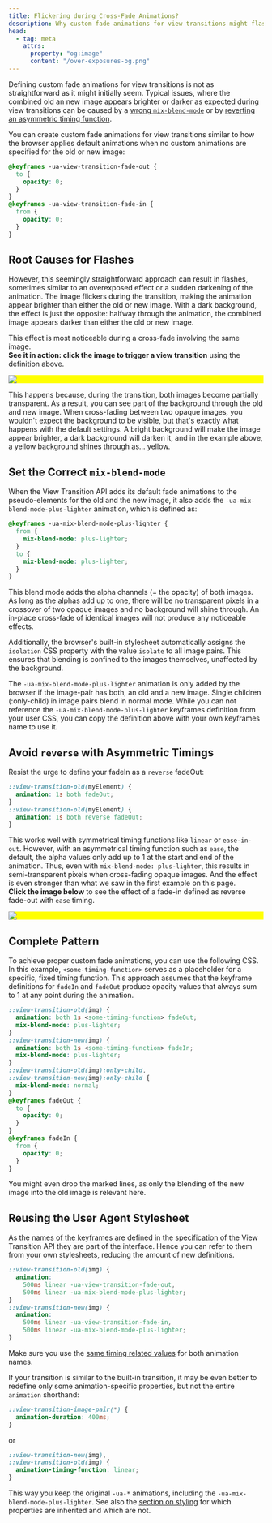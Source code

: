 ```yaml
---
title: Flickering during Cross-Fade Animations?
description: Why custom fade animations for view transitions might flash.
head:
  - tag: meta
    attrs:
      property: "og:image"
      content: "/over-exposures-og.png"
---
```


Defining custom fade animations for view transitions is not as straightforward as it might initially seem. Typical issues, where the combined old an new image appears brighter or darker as expected during view transitions can be caused by a [wrong `mix-blend-mode`](#set-the-correct-mix-blend-mode) or by [reverting an asymmetric timing function](#avoid-reverse-with-asymmetric-timings).

You can create custom fade animations for view transitions similar to how the browser applies default animations when no custom animations are specified for the old or new image:

```css
@keyframes -ua-view-transition-fade-out {
  to {
    opacity: 0;
  }
}
@keyframes -ua-view-transition-fade-in {
  from {
    opacity: 0;
  }
}
```

## Root Causes for Flashes

However, this seemingly straightforward approach can result in flashes, sometimes similar to an overexposed effect or a sudden darkening of the animation. The image flickers during the transition, making the animation appear brighter than either the old or new image. With a dark background, the effect is just the opposite: halfway through the animation, the combined image appears darker than either the old or new image.

This effect is most noticeable during a cross-fade involving the same image. \
**See it in action: click the image to trigger a view transition** using the definition above.

<style>{`
  :active-view-transition-type(same-document)::view-transition-old(main),
  :active-view-transition-type(same-document)::view-transition-new(main) {
    animation: none;
  }

  :active-view-transition-type(same-document) #img {
    view-transition-name: img;
  }
`}</style>

<style>{`
::view-transition-old(img) {
  animation: both 1s fadeOut;
}
::view-transition-new(img) {
  animation: both 1s fadeIn;
}
@keyframes fadeIn {
  from {
    opacity: 0;
  }
}
@keyframes fadeOut {
  to {
    opacity: 0;
  }
}
`}</style>

<div style="background-color: yellow">
  <img
    id="img"
    onclick="self.document.startViewTransition({types: ['same-document']})"
    src="/landscape.webp"
    data-zoom-off
  />
</div>

This happens because, during the transition, both images become partially transparent. As a result, you can see part of the background through the old and new image. When cross-fading between two opaque images, you wouldn't expect the background to be visible, but that's exactly what happens with the default settings. A bright background will make the image appear brighter, a dark background will darken it, and in the example above, a yellow background shines through as&hellip; yellow.

## Set the Correct `mix-blend-mode`

When the View Transition API adds its default fade animations to the pseudo-elements for the old and the new image, it also adds the `-ua-mix-blend-mode-plus-lighter` animation, which is defined as:

```css
@keyframes -ua-mix-blend-mode-plus-lighter {
  from {
    mix-blend-mode: plus-lighter;
  }
  to {
    mix-blend-mode: plus-lighter;
  }
}
```

This blend mode adds the alpha channels (= the opacity) of both images. As long as the alphas add up to one, there will be no transparent pixels in a crossover of two opaque images and no background will shine through. An in-place cross-fade of identical images will not produce any noticeable effects.

Additionally, the browser's built-in stylesheet automatically assigns the `isolation` CSS property with the value `isolate` to all image pairs. This ensures that blending is confined to the images themselves, unaffected by the background.

The `-ua-mix-blend-mode-plus-lighter` animation is only added by the browser if the image-pair has both, an old and a new image. Single children (:only-child) in image pairs blend in normal mode. While you can not reference the `-ua-mix-blend-mode-plus-lighter` keyframes definition from your user CSS, you can copy the definition above with your own keyframes name to use it.

## Avoid `reverse` with Asymmetric Timings

Resist the urge to define your fadeIn as a `reverse` fadeOut:

```css del={5}
::view-transition-old(myElement) {
  animation: 1s both fadeOut;
}
::view-transition-old(myElement) {
  animation: 1s both reverse fadeOut;
}
```

This works well with symmetrical timing functions like `linear` or `ease-in-out`. However, with an asymmetrical timing function such as `ease`, the default, the alpha values only add up to 1 at the start and end of the animation. Thus, even with `mix-blend-mode: plus-lighter`, this results in semi-transparent pixels when cross-fading opaque images. And the effect is even stronger than what we saw in the first example on this page.\
**Click the image below** to see the effect of a fade-in defined as reverse fade-out with `ease` timing.

<style>{`

:active-view-transition-type(same-document) {
  #img2 {
    view-transition-name: img2;
  }
}
::view-transition-old(img2) {
  animation: both 1s fadeOut;
  mix-blend-mode: plus-lighter;
}
::view-transition-new(img2) {
  animation: both 1s reverse fadeOut;
  mix-blend-mode: plus-lighter;
}
`}</style>

<div style="background-color: yellow">
  <img
    id="img2"
    onclick="self.document.startViewTransition({types:['same-document']})"
    src="/landscape.webp"
    data-zoom-off
  />
</div>

## Complete Pattern

To achieve proper custom fade animations, you can use the following CSS. In this example, `<some-timing-function>` serves as a placeholder for a specific, fixed timing function. This approach assumes that the keyframe definitions for `fadeIn` and `fadeOut` produce opacity values that always sum to 1 at any point during the animation.

```css mark={3,9}
::view-transition-old(img) {
  animation: both 1s <some-timing-function> fadeOut;
  mix-blend-mode: plus-lighter;
}
::view-transition-new(img) {
  animation: both 1s <some-timing-function> fadeIn;
  mix-blend-mode: plus-lighter;
}
::view-transition-old(img):only-child,
::view-transition-new(img):only-child {
  mix-blend-mode: normal;
}
@keyframes fadeOut {
  to {
    opacity: 0;
  }
}
@keyframes fadeIn {
  from {
    opacity: 0;
  }
}
```

You might even drop the marked lines, as only the blending of the new image into the old image is relevant here.

## Reusing the User Agent Stylesheet

As the [names of the keyframes](/basics/styling/#the-user-agent-stylesheet) are defined in the [specification](/basics/api/#w3c-drafts) of the View Transition API they are part of the interface. Hence you can refer to them from your own stylesheets, reducing the amount of new definitions.

```css
::view-transition-old(img) {
  animation:
    500ms linear -ua-view-transition-fade-out,
    500ms linear -ua-mix-blend-mode-plus-lighter;
}
::view-transition-new(img) {
  animation:
    500ms linear -ua-view-transition-fade-in,
    500ms linear -ua-mix-blend-mode-plus-lighter;
}
```

Make sure you use the [same timing related values](/tips/over-exposure/#avoid-reverse-with-asymmetric-timings) for both animation names.

If your transition is similar to the built-in transition, it may be even better to redefine only some animation-specific properties, but not the entire `animation` shorthand:

```css
::view-transition-image-pair(*) {
  animation-duration: 400ms;
}
```

or

```css
::view-transition-new(img),
::view-transition-old(img) {
  animation-timing-function: linear;
}
```

This way you keep the original `-ua-*` animations, including the `-ua-mix-blend-mode-plus-lighter`. See also the [section on styling](/basics/styling/#cross-fade-of-the-images) for which properties are inherited and which are not.
